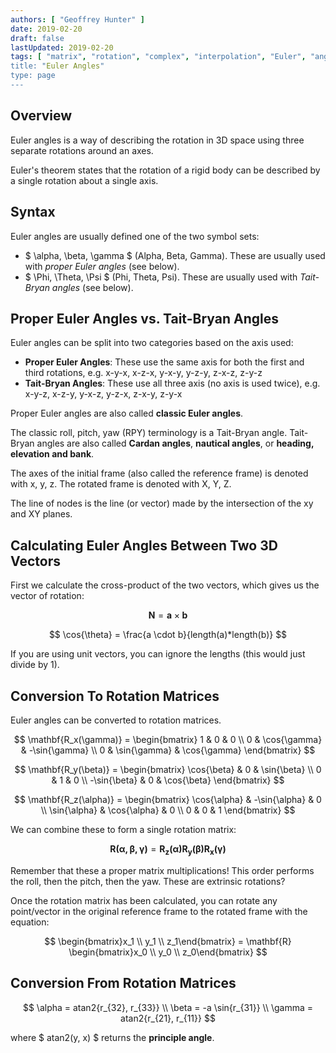 ```yaml
---
authors: [ "Geoffrey Hunter" ]
date: 2019-02-20
draft: false
lastUpdated: 2019-02-20
tags: [ "matrix", "rotation", "complex", "interpolation", "Euler", "angle", "RPY", "gimbal lock", "attitude", "orientation", "vector", "intrinsic", extrinsic" ]
title: "Euler Angles"
type: page
---
```



## Overview

Euler angles is a way of describing the rotation in 3D space using three separate rotations around an axes.

<Aside type="note">
Euler's theorem states that the rotation of a rigid body can be described by a single rotation about a single axis.
</Aside>

## Syntax

Euler angles are usually defined one of the two symbol sets:

* $ \alpha, \beta, \gamma $ (Alpha, Beta, Gamma). These are usually used with _proper Euler angles_ (see below).
* $ \Phi, \Theta, \Psi $ (Phi, Theta, Psi). These are usually used with _Tait-Bryan angles_ (see below).


## Proper Euler Angles vs. Tait-Bryan Angles

Euler angles can be split into two categories based on the axis used:

* **Proper Euler Angles**: These use the same axis for both the first and third rotations, e.g. x-y-x, x-z-x, y-x-y, y-z-y, z-x-z, z-y-z
* **Tait-Bryan Angles**: These use all three axis (no axis is used twice), e.g. x-y-z, x-z-y, y-x-z, y-z-x, z-x-y, z-y-x

Proper Euler angles are also called **classic Euler angles**.

The classic roll, pitch, yaw (RPY) terminology is a Tait-Bryan angle. Tait-Bryan angles are also called **Cardan angles**, **nautical angles**, or **heading, elevation and bank**.

The axes of the initial frame (also called the reference frame) is denoted with x, y, z. The rotated frame is denoted with X, Y, Z.

The line of nodes is the line (or vector) made by the intersection of the xy and XY planes.


## Calculating Euler Angles Between Two 3D Vectors

First we calculate the cross-product of the two vectors, which gives us the vector of rotation:

$$ \mathbf{N} = \mathbf{a} \times \mathbf{b} $$

$$ \cos{\theta} = \frac{a \cdot b}{length(a)*length(b)} $$

If you are using unit vectors, you can ignore the lengths (this would just divide by 1).


## Conversion To Rotation Matrices

Euler angles can be converted to rotation matrices.

$$
\mathbf{R_x(\gamma)} = \begin{bmatrix}
    1 &     0 &             0 \\
    0 &     \cos{\gamma} &  -\sin{\gamma} \\
    0 &     \sin{\gamma} &  \cos{\gamma}
\end{bmatrix}
$$


$$
\mathbf{R_y(\beta)} = \begin{bmatrix}
    \cos{\beta} &   0 &     \sin{\beta} \\
    0 &             1 &     0 \\
    -\sin{\beta} &  0 &     \cos{\beta}
\end{bmatrix}
$$

$$
\mathbf{R_z(\alpha)} = \begin{bmatrix}
    \cos{\alpha} &  -\sin{\alpha} &     0 \\
    \sin{\alpha} &  \cos{\alpha} &      0 \\
    0 &             0 &                 1     
\end{bmatrix}
$$

We can combine these to form a single rotation matrix:

$$ \mathbf{R(\alpha, \beta, \gamma)} = \mathbf{R_z(\alpha)} \mathbf{R_y(\beta)} \mathbf{R_x(\gamma)} $$

Remember that these a proper matrix multiplications! This order performs the roll, then the pitch, then the yaw. These are extrinsic rotations?

Once the rotation matrix has been calculated, you can rotate any point/vector in the original reference frame to the rotated frame with the equation:

$$
\begin{bmatrix}x_1 \\ y_1 \\ z_1\end{bmatrix} =
\mathbf{R} \begin{bmatrix}x_0 \\ y_0 \\ z_0\end{bmatrix} 
$$


## Conversion From Rotation Matrices

$$
\alpha = atan2{r_{32}, r_{33}} \\
\beta = -a \sin{r_{31}} \\
\gamma = atan2{r_{21}, r_{11}}
 $$

 where $ atan2(y, x) $ returns the **principle angle**.

 